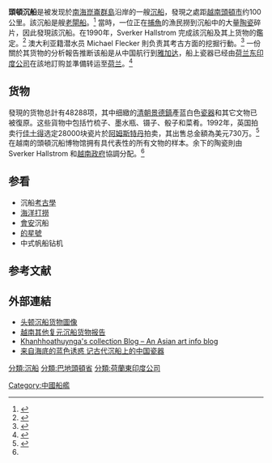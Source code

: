 '''頭頓沉船'''是被发现於[[南海|南海]][[昆仑群岛|崑崙群島]]沿岸的一艘[[沉船|沉船]]，發現之處距[[越南|越南]][[頭頓市|頭頓市]]约100公里。該沉船是艘[[老閘船|老閘船]]。<ref>{{Cite journal|title=Excavation of an oriental vessel of c. 1690 off Con Dao, Vietnam|url=http://www.maritime-explorations.com/Vung%20Tau%20IJNA.pdf|authorlink=Michael Flecker|date=1992|journal=The International Journal of Nautical Archeology|volume=21.3|pages=221–244|deadurl=yes|archiveurl=https://web.archive.org/web/20110613204924/http://www.maritime-explorations.com/Vung%20Tau%20IJNA.pdf|archivedate=2011-06-13}}</ref> 當時，一位正在[[捕魚|捕魚]]的漁民撈到沉船中的大量[[陶瓷|陶瓷]]碎片，因此發現該沉船。在1990年，Sverker Hallstrom 完成該沉船及其上货物的鑑定。<ref>{{Cite web|url=http://www.orchidbooks.com/other_pubs_sun_tree.html|title=Porcelain from the Vung Tau Wreck|accessdate=1 June 2008|last=|first=|deadurl=yes|archiveurl=https://web.archive.org/web/20080613144401/http://www.orchidbooks.com/other_pubs_sun_tree.html|archivedate=2008年6月13日}}</ref> 澳大利亚籍潜水员 Michael Flecker 則负责其考古方面的挖掘行動。<ref name="hollstrom">{{Cite web|url=http://www.shipwreckexplorer.com/hallstrom/vungtau/vungtau.htm|title=Shipwreck Explorer:Vung Tau|accessdate=1 June 2008|last=|first=|deadurl=yes|archiveurl=https://web.archive.org/web/20080705210117/http://www.shipwreckexplorer.com/hallstrom/vungtau/vungtau.htm|archivedate=2008年7月5日}}</ref> 一份關於其货物的分析報告推断该船是从中国航行到[[雅加达|雅加达]]，船上瓷器已经由[[荷兰东印度公司|荷兰东印度公司]]在該地訂购並準備转运至[[荷兰|荷兰]]。<ref name="vt">{{Cite web|url=http://www.maritime-explorations.com/vung%20tau.htm|title=Maritime Explorations:The Vung Tau Shipwreck|accessdate=1 June 2008|last=|first=|archive-date=2008-05-09|archive-url=https://web.archive.org/web/20080509074644/http://www.maritime-explorations.com/vung%20tau.htm|dead-url=no}}</ref>

== 货物 ==
發現的货物总計有48288项，其中细緻的[[清朝|清朝]][[景德鎮|景德鎮]]產蓝白色[[瓷器|瓷器]]和其它文物已被復原。这些貨物中包括竹梳子、墨水瓶、镊子、骰子和菜肴。1992年，英国拍卖行[[佳士得|佳士得]]选定28000块瓷片於[[阿姆斯特丹|阿姆斯特丹]]拍卖，其出售总金額為美元730万。<ref name="hollstrom">{{Cite web|url=http://www.shipwreckexplorer.com/hallstrom/vungtau/vungtau.htm|title=Shipwreck Explorer:Vung Tau|accessdate=1 June 2008|last=|first=|deadurl=yes|archiveurl=https://web.archive.org/web/20080705210117/http://www.shipwreckexplorer.com/hallstrom/vungtau/vungtau.htm|archivedate=2008年7月5日}}</ref> 在越南的頭頓沉船博物馆拥有具代表性的所有文物的样本。余下的陶瓷則由 Sverker Hallstrom 和[[越南政治|越南政府]]協調分配。<ref name="vt"/>

== 参看 ==
* 沉船[[考古学|考古學]]
* [[打撈|海洋打撈]]
* [[會安市|會安]]沉船
* [[的星號|的星號]]
* 中式帆船钻机

== 参考文献 ==
{{Reflist}}

== 外部連結 ==
* [https://web.archive.org/web/20080511193103/http://www.maritime-explorations.com/vung%20tau%20artefacts.htm 头顿沉船货物圖像]
* [http://www.thanhniennews.com/entertaiments/?catid=6&newsid=14435 越南其他复元沉船货物报告] {{Wayback|url=http://www.thanhniennews.com/entertaiments/?catid=6&newsid=14435 |date=20070927184604 }}
* [https://khanhhoathuynga.wordpress.com/2010/09/page/2/ Khanhhoathuynga's collection Blog – An Asian art info blog] {{Wayback|url=https://khanhhoathuynga.wordpress.com/2010/09/page/2/ |date=20161107165009 }}
* [http://www.yunfield.com/uploads/5/8/4/3/58433597/10%E6%9D%A5%E8%87%AA%E6%B5%B7%E5%BA%95%E7%9A%84%E8%93%9D%E8%89%B2%E8%AF%B1%E6%83%91.pdf 来自海底的蓝色诱惑 记古代沉船上的中国瓷器] {{Wayback|url=http://www.yunfield.com/uploads/5/8/4/3/58433597/10%E6%9D%A5%E8%87%AA%E6%B5%B7%E5%BA%95%E7%9A%84%E8%93%9D%E8%89%B2%E8%AF%B1%E6%83%91.pdf |date=20181123151945 }}

[[分類:沉船|分類:沉船]]
[[分類:巴地頭頓省|分類:巴地頭頓省]]
[[Category:中國船艦|Category:中國船艦]]
[[分類:荷蘭東印度公司|分類:荷蘭東印度公司]]